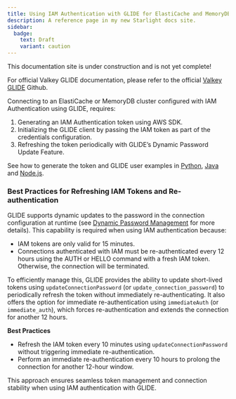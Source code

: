 ```yaml
---
title: Using IAM Authentication with GLIDE for ElastiCache and MemoryDB
description: A reference page in my new Starlight docs site.
sidebar:
  badge:
    text: Draft
    variant: caution
---
```



<Aside type="caution" title="Work In Progress!">
This documentation site is under construction and is not yet complete!

For official Valkey GLIDE documentation, please refer to the official [Valkey GLIDE](https://github.com/valkey-io/valkey-glide) Github.
</Aside>


Connecting to an ElastiCache or MemoryDB cluster configured with IAM Authentication using GLIDE, requires: 

1. Generating an IAM Authentication token using AWS SDK. 
2. Initializing the GLIDE client by passing the IAM token as part of the credentials configuration.
3. Refreshing the token periodically with GLIDE’s Dynamic Password Update Feature.

See how to generate the token and GLIDE user examples in [Python](https://github.com/valkey-io/valkey-glide/wiki/Python-wrapper#example---using-iam-authentication-with-glide-for-elasticache-and-memorydb), [Java](https://github.com/valkey-io/valkey-glide/wiki/Java-Wrapper#example---using-iam-authentication-with-glide-for-elasticache-and-memorydb) and [Node.js](https://github.com/valkey-io/valkey-glide/wiki/NodeJS-wrapper#example---using-iam-authentication-with-glide-for-elasticache-and-memorydb). 

### Best Practices for Refreshing IAM Tokens and Re-authentication
GLIDE supports dynamic updates to the password in the connection configuration at runtime (see [Dynamic Password Management](https://github.com/valkey-io/valkey-glide/wiki/General-Concepts#dynamic-password-management) for more details). This capability is required when using IAM authentication because: 

* IAM tokens are only valid for 15 minutes.
* Connections authenticated with IAM must be re-authenticated every 12 hours using the AUTH or HELLO command with a fresh IAM token. Otherwise, the connection will be terminated.

To efficiently manage this, GLIDE provides the ability to update short-lived tokens using `updateConnectionPassword` (or `update_connection_password`) to periodically refresh the token without immediately re-authenticating. It also offers the option for immediate re-authentication using `immediateAuth` (or `immediate_auth`), which forces re-authentication and extends the connection for another 12 hours.

**Best Practices** 

* Refresh the IAM token every 10 minutes using `updateConnectionPassword` without triggering immediate re-authentication.
* Perform an immediate re-authentication every 10 hours to prolong the connection for another 12-hour window.

This approach ensures seamless token management and connection stability when using IAM authentication with GLIDE. 
